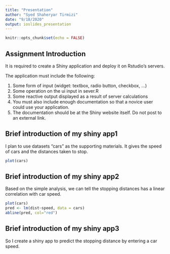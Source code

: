 ```yaml
---
title: "Presentation"
author: "Syed Shaheryar Tirmizi"
date: "9/18/2020"
output: ioslides_presentation
---
```


```r
knitr::opts_chunk$set(echo = FALSE)
```

## Assignment Introduction

It is required to create a Shiny application and deploy it on Rstudio's servers. 

The application must include the following:

1. Some form of input (widget: textbox, radio button, checkbox, ...)
2. Some operation on the ui input in sever.R
3. Some reactive output displayed as a result of server calculations
4. You must also include enough documentation so that a novice user could use your application.
5. The documentation should be at the Shiny website itself. Do not post to an external link.

## Brief introduction of my shiny app1

I plan to use datasets "cars" as the supporting materials. It gives the speed of cars and the distances taken to stop. 

```r
plot(cars)
```

## Brief introduction of my shiny app2

Based on the simple analysis, we can tell the stopping distances has a linear correlation with car speed. 

```r
plot(cars)
pred <- lm(dist~speed, data = cars)
abline(pred, col="red")
```

## Brief introduction of my shiny app3

So I create a shiny app to predict the stopping distance by entering a car speed.
